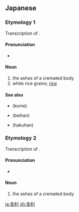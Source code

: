 ==Japanese==
{{ja-kanjitab|舎|利}}

===Etymology 1===
Transcription of {{etyl|sa|ja|sort=しゃり}} {{m|sa|शरीर|tr=śarīra}}.

====Pronunciation====
* {{IPA|[ɕari]|lang=ja}}

====Noun====
{{ja-noun|しゃり}}

# the ashes of a cremated body
# white rice grains; [[rice]]

====See also====
* {{l|ja|米}} (kome)
* {{l|ja|米飯}} (beihan)
* {{l|ja|白飯}} (hakuhan)

===Etymology 2===
Transcription of {{etyl|sa|ja|sort=さり}} {{m|sa|शरीर|tr=śarīra}}.

====Pronunciation====
* {{IPA|[sari]|lang=ja}}

====Noun====
{{ja-noun|さり}}

# the ashes of a cremated body

[[ja:舎利]]
[[zh:舎利]]